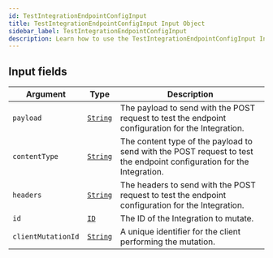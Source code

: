 ```yaml
---
id: TestIntegrationEndpointConfigInput
title: TestIntegrationEndpointConfigInput Input Object
sidebar_label: TestIntegrationEndpointConfigInput
description: Learn how to use the TestIntegrationEndpointConfigInput Input Object for Prismatic's API.
---
```


## Input fields

| Argument           | Type                                     | Description                                                                                                           |
| ------------------ | ---------------------------------------- | --------------------------------------------------------------------------------------------------------------------- |
| `payload`          | [`String`](api/schema/scalar/String.mdx) | The payload to send with the POST request to test the endpoint configuration for the Integration.                     |
| `contentType`      | [`String`](api/schema/scalar/String.mdx) | The content type of the payload to send with the POST request to test the endpoint configuration for the Integration. |
| `headers`          | [`String`](api/schema/scalar/String.mdx) | The headers to send with the POST request to test the endpoint configuration for the Integration.                     |
| `id`               | [`ID`](api/schema/scalar/ID.mdx)         | The ID of the Integration to mutate.                                                                                  |
| `clientMutationId` | [`String`](api/schema/scalar/String.mdx) | A unique identifier for the client performing the mutation.                                                           |
